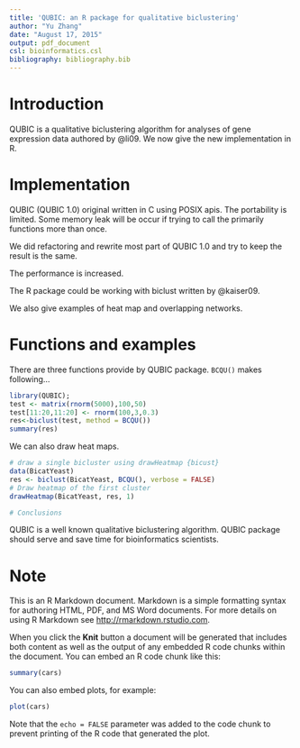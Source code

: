 ```yaml
---
title: 'QUBIC: an R package for qualitative biclustering'
author: "Yu Zhang"
date: "August 17, 2015"
output: pdf_document
csl: bioinformatics.csl
bibliography: bibliography.bib
---
```


# Introduction

QUBIC is a qualitative biclustering algorithm for analyses of gene expression data authored by @li09. We now give the new implementation in R. 

# Implementation

QUBIC (QUBIC 1.0) original written in C using POSIX apis. The portability is limited. Some memory leak will be occur if trying to call the primarily functions more than once.

We did refactoring and rewrite most part of QUBIC 1.0 and try to keep the result is the same. 

The performance is increased. 

The R package could be working with biclust written by @kaiser09.

We also give examples of heat map and overlapping networks.

# Functions and examples

There are three functions provide by QUBIC package. ```BCQU()``` makes following...

```r
library(QUBIC);
test <- matrix(rnorm(5000),100,50)
test[11:20,11:20] <- rnorm(100,3,0.3)
res<-biclust(test, method = BCQU())
summary(res)
```

We can also draw heat maps.

```r
# draw a single bicluster using drawHeatmap {bicust}
data(BicatYeast)
res <- biclust(BicatYeast, BCQU(), verbose = FALSE)
# Draw heatmap of the first cluster
drawHeatmap(BicatYeast, res, 1)

# Conclusions
```

QUBIC is a well known qualitative biclustering algorithm. QUBIC package should serve and save time for bioinformatics scientists.

# Note

This is an R Markdown document. Markdown is a simple formatting syntax for authoring HTML, PDF, and MS Word documents. For more details on using R Markdown see <http://rmarkdown.rstudio.com>.

When you click the **Knit** button a document will be generated that includes both content as well as the output of any embedded R code chunks within the document. You can embed an R code chunk like this:

```r
summary(cars)
```

You can also embed plots, for example:

```r
plot(cars)
```

Note that the `echo = FALSE` parameter was added to the code chunk to prevent printing of the R code that generated the plot.
